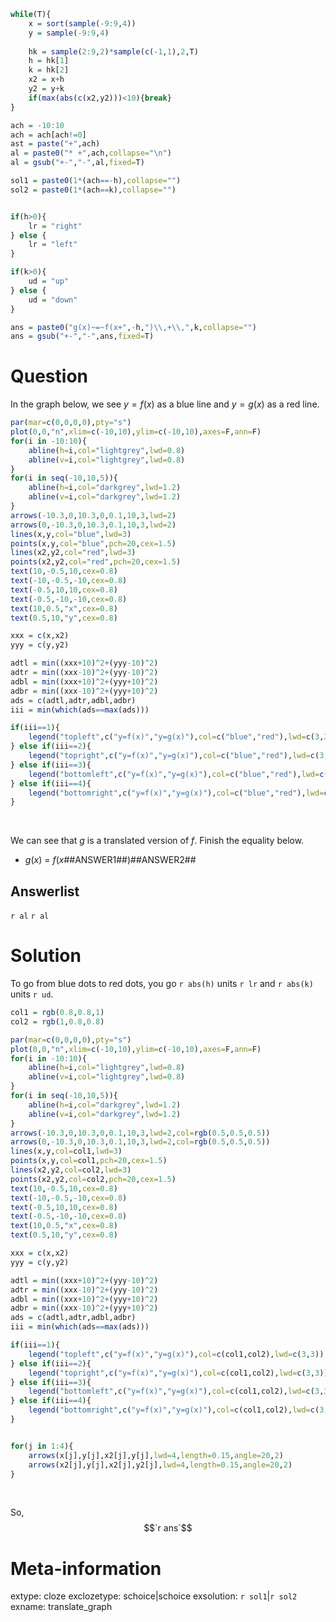 ```r

while(T){
    x = sort(sample(-9:9,4))
    y = sample(-9:9,4)
    
    hk = sample(2:9,2)*sample(c(-1,1),2,T)
    h = hk[1]
    k = hk[2]
    x2 = x+h
    y2 = y+k
    if(max(abs(c(x2,y2)))<10){break}
}

ach = -10:10
ach = ach[ach!=0]
ast = paste("+",ach)
al = paste0("* +",ach,collapse="\n")
al = gsub("+-","-",al,fixed=T)

sol1 = paste0(1*(ach==-h),collapse="")
sol2 = paste0(1*(ach==k),collapse="")


if(h>0){
    lr = "right"
} else {
    lr = "left"
}

if(k>0){
    ud = "up"
} else {
    ud = "down"
}

ans = paste0("g(x)~=~f(x+",-h,")\\,+\\,",k,collapse="")
ans = gsub("+-","-",ans,fixed=T)

```

Question
========

In the graph below, we see $y=f(x)$ as a blue line and $y=g(x)$ as a red line.

```r
par(mar=c(0,0,0,0),pty="s")
plot(0,0,"n",xlim=c(-10,10),ylim=c(-10,10),axes=F,ann=F)
for(i in -10:10){
    abline(h=i,col="lightgrey",lwd=0.8)
    abline(v=i,col="lightgrey",lwd=0.8)
}
for(i in seq(-10,10,5)){
    abline(h=i,col="darkgrey",lwd=1.2)
    abline(v=i,col="darkgrey",lwd=1.2)
}
arrows(-10.3,0,10.3,0,0.1,10,3,lwd=2)
arrows(0,-10.3,0,10.3,0.1,10,3,lwd=2)
lines(x,y,col="blue",lwd=3)
points(x,y,col="blue",pch=20,cex=1.5)
lines(x2,y2,col="red",lwd=3)
points(x2,y2,col="red",pch=20,cex=1.5)
text(10,-0.5,10,cex=0.8)
text(-10,-0.5,-10,cex=0.8)
text(-0.5,10,10,cex=0.8)
text(-0.5,-10,-10,cex=0.8)
text(10,0.5,"x",cex=0.8)
text(0.5,10,"y",cex=0.8)

xxx = c(x,x2)
yyy = c(y,y2)

adtl = min((xxx+10)^2+(yyy-10)^2)
adtr = min((xxx-10)^2+(yyy-10)^2)
adbl = min((xxx+10)^2+(yyy+10)^2)
adbr = min((xxx-10)^2+(yyy+10)^2)
ads = c(adtl,adtr,adbl,adbr)
iii = min(which(ads==max(ads)))

if(iii==1){
    legend("topleft",c("y=f(x)","y=g(x)"),col=c("blue","red"),lwd=c(3,3))
} else if(iii==2){
    legend("topright",c("y=f(x)","y=g(x)"),col=c("blue","red"),lwd=c(3,3))
} else if(iii==3){
    legend("bottomleft",c("y=f(x)","y=g(x)"),col=c("blue","red"),lwd=c(3,3))
} else if(iii==4){
    legend("bottomright",c("y=f(x)","y=g(x)"),col=c("blue","red"),lwd=c(3,3))
}

```
\

We can see that $g$ is a translated version of $f$. Finish the equality below.

<style>
.anschs select {
  width: 70px;
}
</style>

<div class="anschs">

* $g(x)~=~ f(x$##ANSWER1##$)$##ANSWER2##

</div>


Answerlist
--------

`r al`
`r al`

Solution
========

To go from blue dots to red dots, you go `r abs(h)` units `r lr` and `r abs(k)` units `r ud`.

```r

col1 = rgb(0.8,0.8,1)
col2 = rgb(1,0.8,0.8)

par(mar=c(0,0,0,0),pty="s")
plot(0,0,"n",xlim=c(-10,10),ylim=c(-10,10),axes=F,ann=F)
for(i in -10:10){
    abline(h=i,col="lightgrey",lwd=0.8)
    abline(v=i,col="lightgrey",lwd=0.8)
}
for(i in seq(-10,10,5)){
    abline(h=i,col="darkgrey",lwd=1.2)
    abline(v=i,col="darkgrey",lwd=1.2)
}
arrows(-10.3,0,10.3,0,0.1,10,3,lwd=2,col=rgb(0.5,0.5,0.5))
arrows(0,-10.3,0,10.3,0.1,10,3,lwd=2,col=rgb(0.5,0.5,0.5))
lines(x,y,col=col1,lwd=3)
points(x,y,col=col1,pch=20,cex=1.5)
lines(x2,y2,col=col2,lwd=3)
points(x2,y2,col=col2,pch=20,cex=1.5)
text(10,-0.5,10,cex=0.8)
text(-10,-0.5,-10,cex=0.8)
text(-0.5,10,10,cex=0.8)
text(-0.5,-10,-10,cex=0.8)
text(10,0.5,"x",cex=0.8)
text(0.5,10,"y",cex=0.8)

xxx = c(x,x2)
yyy = c(y,y2)

adtl = min((xxx+10)^2+(yyy-10)^2)
adtr = min((xxx-10)^2+(yyy-10)^2)
adbl = min((xxx+10)^2+(yyy+10)^2)
adbr = min((xxx-10)^2+(yyy+10)^2)
ads = c(adtl,adtr,adbl,adbr)
iii = min(which(ads==max(ads)))

if(iii==1){
    legend("topleft",c("y=f(x)","y=g(x)"),col=c(col1,col2),lwd=c(3,3))
} else if(iii==2){
    legend("topright",c("y=f(x)","y=g(x)"),col=c(col1,col2),lwd=c(3,3))
} else if(iii==3){
    legend("bottomleft",c("y=f(x)","y=g(x)"),col=c(col1,col2),lwd=c(3,3))
} else if(iii==4){
    legend("bottomright",c("y=f(x)","y=g(x)"),col=c(col1,col2),lwd=c(3,3))
}


for(j in 1:4){
    arrows(x[j],y[j],x2[j],y[j],lwd=4,length=0.15,angle=20,2)
    arrows(x2[j],y[j],x2[j],y2[j],lwd=4,length=0.15,angle=20,2)
}

```
\

So,
$$`r ans`$$



Meta-information
============
extype: cloze
exclozetype: schoice|schoice
exsolution: `r sol1`|`r sol2`
exname: translate_graph